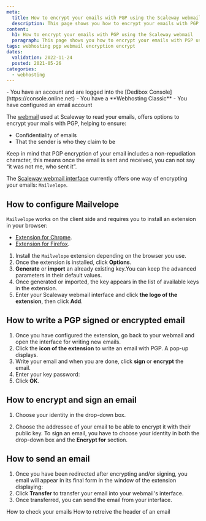 ```yaml
---
meta:
  title: How to encrypt your emails with PGP using the Scaleway webmail
  description: This page shows you how to encrypt your emails with PGP using the Scaleway webmail
content:
  h1: How to encrypt your emails with PGP using the Scaleway webmail
  paragraph: This page shows you how to encrypt your emails with PGP using the Scaleway webmail
tags: webhosting pgp webmail encryption encrypt 
dates:
  validation: 2022-11-24
  posted: 2021-05-26
categories:
  - webhosting
---
```


<Macro id="webhosting-online" />

<Message type="requirement">
  - You have an account and are logged into the [Dedibox Console](https://console.online.net)
  - You have a **Webhosting Classic**
  - You have configured an email account
</Message>


The [webmail](https://webmail.online.net/) used at Scaleway to read your emails, offers options to encrypt your mails with PGP, helping to ensure:

- Confidentiality of emails
- That the sender is who they claim to be

<Message type="note">
  Keep in mind that PGP encryption of your email includes a non-repudiation character, this means once the email is sent and received, you can not say “it was not me, who sent it”.
</Message>


The [Scaleway webmail interface](https://webmail.online.net) currently offers one way of encrypting your emails: `Mailvelope`. 

## How to configure Mailvelope

`Mailvelope` works on the client side and requires you to install an extension in your browser: 

* [Extension for Chrome](https://chrome.google.com/webstore/detail/mailvelope/kajibbejlbohfaggdiogboambcijhkke).
* [Extension for Firefox](https://download.mailvelope.com/releases/latest/mailvelope.firefox.xpi).

1. Install the `Mailvelope` extension depending on the browser you use.
2. Once the extension is installed, click **Options**. 
3. **Generate** or **import** an already existing key.You can keep the advanced parameters in their default values.
    <Lightbox src="scaleway_generate_import_key.webp" alt="" />
4. Once generated or imported, the key appears in the list of available keys in the extension.
    <Lightbox src="scaleway_once_generated.webp" alt="" />
5. Enter your Scaleway webmail interface and click **the logo of the extension**, then click **Add**.

## How to write a PGP signed or encrypted email 

1. Once you have configured the extension, go back to your webmail and open the interface for writing new emails.
2. Click the **icon of the extension** to write an email with PGP. A pop-up displays.
3. Write your email and when you are done, click **sign** or **encrypt** the email. 
4. Enter your key password: 
    <Lightbox src="scaleway_key_password.webp" alt="" />
5. Click **OK**.

## How to encrypt and sign an email 

1. Choose your identity in the drop-down box. 
2. Choose the addressee of your email to be able to encrypt it with their public key. 
    <Message type="note">
    To sign an email, you have to choose your identity in both the drop-down box and the **Encrypt for**
    section.

    </Message>

## How to send an email

1. Once you have been redirected after encrypting and/or signing, you email will appear in its final form in the window of the extension displaying: 
    <Lightbox src="scaleway_send_email.webp" alt="" />
2. Click **Transfer** to transfer your email into your webmail's interface. 
3. Once transferred, you can send the email from your interface. 

<Navigation title="See Also">
  <PreviousButton to="/webhosting/classic/how-to/check-emails/">How to check your emails</PreviousButton>
  <NextButton to="/webhosting/classic/how-to/retrieve-headers-of-email/">How to retreive the header of an email</NextButton>
</Navigation> 

